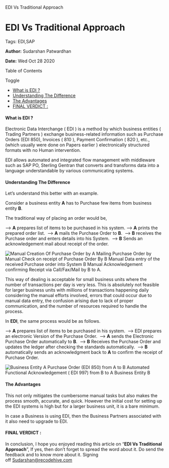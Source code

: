    EDI Vs Traditional Approach

EDI Vs Traditional Approach
===========================

Tags: EDI,SAP

**Author:** Sudarshan Patwardhan

**Date:** Wed Oct 28 2020

Table of Contents

Toggle

*   [What is EDI ?](https://recodehive.com/edi-vs-traditional-approach/#What_is_EDI "What is EDI ?")
*   [Understanding The Difference](https://recodehive.com/edi-vs-traditional-approach/#Understanding_The_Difference "Understanding The Difference")
*   [The Advantages](https://recodehive.com/edi-vs-traditional-approach/#The_Advantages "The Advantages")
*   [FINAL VERDICT :](https://recodehive.com/edi-vs-traditional-approach/#FINAL_VERDICT "FINAL VERDICT :")

#### What is EDI ?

Electronic Data Interchange ( EDI ) is a method by which business entities ( Trading Partners ) exchange business-related information such as Purchase Orders (EDI 850), Invoices ( 810 ), Payment Confirmation ( 820 ), etc., (which usually were done on Papers earlier ) electronically structured formats with no Human intervention. 

EDI allows automated and integrated flow management with middleware such as SAP PO, Sterling Gentran that converts and transforms data into a language understandable by various communicating systems. 

#### **Understanding The Difference**

Let’s understand this better with an example.

Consider a business entity **A** has to Purchase few items from business entity **B**.  

The traditional way of placing an order would be, 

\--> **A** prepares list of items to be purchased in his system.
--> **A** prints the prepared order list. 
--> **A** mails the Purchase Order to **B**. 
--> **B** receives the Purchase order and enters details into his System. 
--> **B** Sends an acknowledgement mail about receipt of the order. 

![Manual 
Creation Of 
Purchase 
Order by A 
Mailing 
Purchase 
Order by 
Manual Check 
on receipt of 
Purchase 
Order By B 
Manual Data entry 
of the received 
Purchase order 
into System B 
Manual Acknowledgement 
confirming Receipt via 
Call/Fax/Mail by B to A. ](https://recodehive.com/wp-content/uploads/2020/10/image-16.png)

This way of dealing is acceptable for small business units where the number of transactions per day is very less. This is absolutely not feasible for larger business units with millions of transactions happening daily considering the manual efforts involved, errors that could occur due to manual data entry, the confusion arising due to lack of proper communication, and the number of resources required to handle the process. 

In **EDI**, the same process would be as follows. 

\--> **A** prepares list of items to be purchased in his system. 
--> EDI prepares an electronic Version of the Purchase Order. 
--> **A** sends the Electronic Purchase Order automatically to **B**. 
--> **B** Receives the Purchase Order and updates the ledger after checking the standards automatically. 
--> **B** automatically sends an acknowledgment back to **A** to confirm the receipt of Purchase Order. 

![Business Entity A 
Purchase Order (EDI 850) from A to B 
Automated Functional Acknowledgement 
( EDI 997) from B to A 
Business Entity B ](https://recodehive.com/wp-content/uploads/2020/10/image-17.png)

#### The Advantages

This not only mitigates the cumbersome manual tasks but also makes the process smooth, accurate, and quick. However the initial cost for setting up the EDI systems is high but for a larger business unit, it is a bare minimum. 

In case a Business is using EDI, then the Business Partners associated with it also need to upgrade to EDI. 

#### FINAL VERDICT :

In conclusion, I hope you enjoyed reading this article on “**EDI Vs Traditional Approach**”, If yes, then don’t forget to spread the word about it. Do send the feedback and to know more about it. Signing off [Sudarshan@recodehive.com](Sudarshan@recodehive.com)